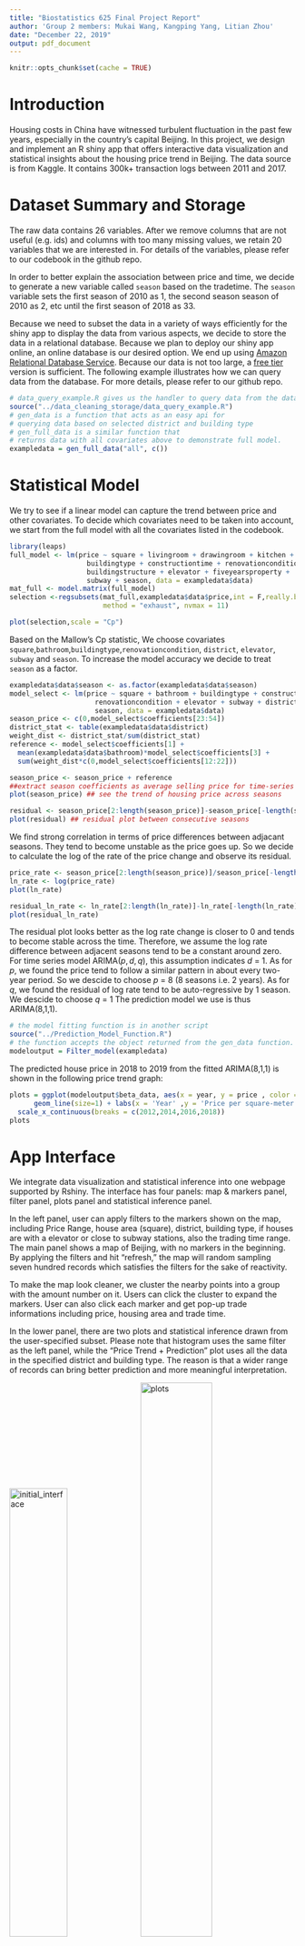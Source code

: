 ```yaml
---
title: "Biostatistics 625 Final Project Report"
author: 'Group 2 members: Mukai Wang, Kangping Yang, Litian Zhou'
date: "December 22, 2019"
output: pdf_document
---
```


```r
knitr::opts_chunk$set(cache = TRUE)
```

# Introduction
Housing costs in China have witnessed turbulent fluctuation in the past few years, especially in the country’s capital Beijing. In this project, we design and implement an R shiny app that offers interactive data visualization and statistical insights about the housing price trend in Beijing. The data source is from Kaggle. It contains 300k+ transaction logs between 2011 and 2017.

# Dataset Summary and Storage
The raw data contains 26 variables. After we remove columns that are not useful (e.g. ids) and columns with too many missing values, we retain 20 variables that we are interested in. For details of the variables, please refer to our codebook in the github repo. 

In order to better explain the association between price and time, we decide to generate a new variable called `season` based on the tradetime. The `season` variable sets the first season of 2010 as 1, the second season season of 2010 as 2, etc until the first season of 2018 as 33.

Because we need to subset the data in a variety of ways efficiently for the shiny app to display the data from various aspects, we decide to store the data in a relational database. Because we plan to deploy our shiny app online, an online database is our desired option. We end up using [Amazon Relational Database Service](https://aws.amazon.com/rds/). Because our data is not too large, a [free tier](https://aws.amazon.com/rds/free/) version is sufficient. The following example illustrates how we can query data from the database. For more details, please refer to our github repo.

```r
# data_query_example.R gives us the handler to query data from the database
source("../data_cleaning_storage/data_query_example.R")
# gen_data is a function that acts as an easy api for 
# querying data based on selected district and building type
# gen_full_data is a similar function that 
# returns data with all covariates above to demonstrate full model.
exampledata = gen_full_data("all", c())
```

# Statistical Model
We try to see if a linear model can capture the trend between price and other covariates. To decide which covariates need to be taken into account, we start from the full model with all the covariates listed in the codebook. 
```r
library(leaps)
full_model <- lm(price ~ square + livingroom + drawingroom + kitchen + bathroom + floor +
                   buildingtype + constructiontime + renovationcondition + 
                   buildingstructure + elevator + fiveyearsproperty +
                   subway + season, data = exampledata$data)
mat_full <- model.matrix(full_model)
selection <-regsubsets(mat_full,exampledata$data$price,int = F,really.big = T,
                       method = "exhaust", nvmax = 11)
```

```r
plot(selection,scale = "Cp")
```

Based on the Mallow's Cp statistic, We choose covariates `square`,`bathroom`,`buildingtype`,`renovationcondition`, `district`, `elevator`, `subway` and `season`. To increase the model accuracy we decide to treat `season` as a factor.
```r
exampledata$data$season <- as.factor(exampledata$data$season)
model_select <- lm(price ~ square + bathroom + buildingtype + constructiontime +
                     renovationcondition + elevator + subway + district +
                     season, data = exampledata$data)
season_price <- c(0,model_select$coefficients[23:54])
district_stat <- table(exampledata$data$district)
weight_dist <- district_stat/sum(district_stat)
reference <- model_select$coefficients[1] +
  mean(exampledata$data$bathroom)*model_select$coefficients[3] +
  sum(weight_dist*c(0,model_select$coefficients[12:22]))
```

```r
season_price <- season_price + reference   
##extract season coefficients as average selling price for time-series references.
plot(season_price) ## see the trend of housing price across seasons
```

```r
residual <- season_price[2:length(season_price)]-season_price[-length(season_price)]
plot(residual) ## residual plot between consecutive seasons
```

We find strong correlation in terms of price differences between adjacant seasons. They tend to become unstable as the price goes up. So we decide to calculate the log of the rate of the price change and observe its residual. 
```r
price_rate <- season_price[2:length(season_price)]/season_price[-length(season_price)]
ln_rate <- log(price_rate)
plot(ln_rate)
```

```r
residual_ln_rate <- ln_rate[2:length(ln_rate)]-ln_rate[-length(ln_rate)]
plot(residual_ln_rate)
```

The residual plot looks better as the log rate change is closer to 0 and tends to become stable across the time. Therefore, we assume the log rate difference between adjacent seasons tend to be a constant around zero. For time series model ARIMA$(p,d,q)$, this assumption indicates $d$ = 1.
As for $p$, we found the price tend to follow a similar pattern in about every two-year period. So we descide to choose $p$ = 8 (8 seasons i.e. 2 years).
As for $q$, we found the residual of log rate tend to be auto-regressive by 1 season. We descide to choose $q$ = 1
The prediction model we use is thus ARIMA(8,1,1).

```r
# the model fitting function is in another script
source("../Prediction_Model_Function.R")
# the function accepts the object returned from the gen_data function.
modeloutput = Filter_model(exampledata)
```


The predicted house price in 2018 to 2019 from the fitted ARIMA(8,1,1) is shown in the following price trend graph:  

```r
plots = ggplot(modeloutput$beta_data, aes(x = year, y = price , color = class)) + 
      geom_line(size=1) + labs(x = 'Year' ,y = 'Price per square-meter in CNY') +
  scale_x_continuous(breaks = c(2012,2014,2016,2018))
plots
```


# App Interface

We integrate data visualization and statistical inference into one webpage supported by Rshiny. The interface has four panels: map & markers panel, filter panel, plots panel and statistical inference panel.

In the left panel, user can apply filters to the markers shown on the map, including Price Range, house area (square), district, building type, if houses are with a elevator or close to subway stations, also the trading time range. The main panel shows a map of Beijing, with no markers in the beginning. By applying the filters and hit "refresh," the map will random sampling seven hundred records which satisfies the filters for the sake of reactivity.

To make the map look cleaner, we cluster the nearby points into a group with the amount number on it. Users can click the cluster to expand the markers. User can also click each marker and get pop-up trade informations including price, housing area and trade time.  

In the lower panel, there are two plots and statistical inference drawn from the user-specified subset. Please note that histogram uses the same filter as the left panel, while the "Price Trend + Prediction" plot uses all the data in the specified district and building type. The reason is that a wider range of records can bring better prediction and more meaningful interpretation. 

![initial_interface](./initial_layout){width=45%}   ![plots]("./stat_plots"){width=50%}

# Deliverable and Code Repository

Shiny App: https://biostat-umich.shinyapps.io/Beijing_Housing_Price/

GitHub: https://github.com/LitianZhou/Beijing_Housing_Price

# Individual Contribution

### Main tasks:

Shinyapp interface and visualization: Litian Zhou;

Database construction, maintainance and data query: Mukai Wang;

Model building and variable selection: Kangping Yang.

All the works are done as a group, so each group member contributes to all orther tasks as well.

# Conclusion

In this project, We manage to set up an R shiny app that produces interactive visualizations and statistical inference for Beijing housing prices between 2010 and 2018. The app can serve as a useful tool to review housing price data in the past and it can also give some predictions into the near future. All the team members enhance their technical abilities (including R Shiny, Amazon Database and time series analysis) through implementing this app. Overall the project is successful and meets the original expectation. 
